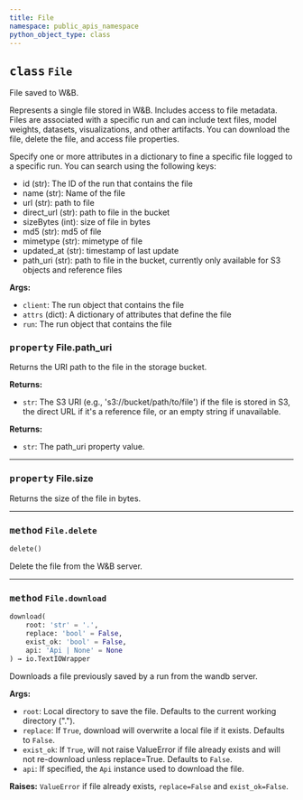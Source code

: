 ```yaml
---
title: File
namespace: public_apis_namespace
python_object_type: class
---
```









## <kbd>class</kbd> `File`
File saved to W&B. 

Represents a single file stored in W&B. Includes access to file metadata. Files are associated with a specific run and can include text files, model weights, datasets, visualizations, and other artifacts. You can download the file, delete the file, and access file properties. 

Specify one or more attributes in a dictionary to fine a specific file logged to a specific run. You can search using the following keys: 


- id (str): The ID of the run that contains the file 
- name (str): Name of the file 
- url (str): path to file 
- direct_url (str): path to file in the bucket 
- sizeBytes (int): size of file in bytes 
- md5 (str): md5 of file 
- mimetype (str): mimetype of file 
- updated_at (str): timestamp of last update 
- path_uri (str): path to file in the bucket, currently only available for S3 objects and reference files 



**Args:**
 
 - `client`:  The run object that contains the file 
 - `attrs` (dict):  A dictionary of attributes that define the file 
 - `run`:  The run object that contains the file 


### <kbd>property</kbd> File.path_uri

Returns the URI path to the file in the storage bucket. 



**Returns:**
 
 - `str`:  The S3 URI (e.g., 's3://bucket/path/to/file') if the file is stored in S3,  the direct URL if it's a reference file, or an empty string if unavailable. 



**Returns:**
 - `str`: The path_uri property value.
---

### <kbd>property</kbd> File.size

Returns the size of the file in bytes. 



---

### <kbd>method</kbd> `File.delete`

```python
delete()
```

Delete the file from the W&B server. 

---

### <kbd>method</kbd> `File.download`

```python
download(
    root: 'str' = '.',
    replace: 'bool' = False,
    exist_ok: 'bool' = False,
    api: 'Api | None' = None
) → io.TextIOWrapper
```

Downloads a file previously saved by a run from the wandb server. 



**Args:**
 
 - `root`:  Local directory to save the file. Defaults to the  current working directory ("."). 
 - `replace`:  If `True`, download will overwrite a local file  if it exists. Defaults to `False`. 
 - `exist_ok`:  If `True`, will not raise ValueError if file already  exists and will not re-download unless replace=True.  Defaults to `False`. 
 - `api`:  If specified, the `Api` instance used to download the file. 



**Raises:**
 `ValueError` if file already exists, `replace=False` and `exist_ok=False`. 

